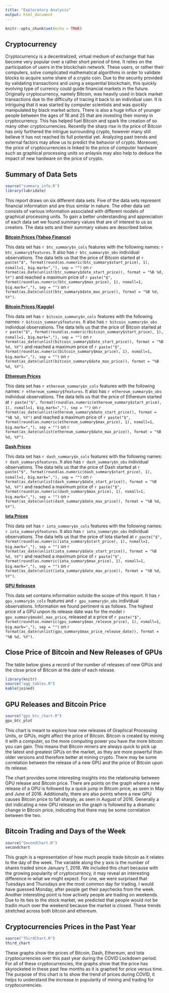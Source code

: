 ```yaml
---
title: "Exploratory Analysis"
output: html_document
---
```


```r
knitr::opts_chunk$set(echo = TRUE)
```

## Cryptocurrency 

Cryptocurrency is a decentralized, virtual medium of exchange that has become very popular over a rather short period of time. It relies on the participation of users in the blockchain network. These users, or rather their computers, solve complicated mathematical algorithms in order to validate blocks to acquire some share of a crypto coin. Due to the security provided by validating transactions and using a sequential blockchain, this quickly evolving type of currency could guide financial markets in the future. Originally cryptocurrency, namely Bitcoin, was heavily used in black market transactions due to the difficulty of tracing it back to an individual user. It is intriguing that it was started by computer scientists and was quickly manipulated by black market actors. There is also a huge influx of younger people between the ages of 16 and 25 that are investing their money in cryptocurrency. This has helped fuel Bitcoin and spark the creation of so many other cryptocurrencies. Recently the sharp rise in the price of Bitcoin has only furthered the intrigue surrounding crypto, however many still believe tt has not reached its full potential yet. Analyzing past trends and external factors may allow us to predict the behavior of crypto. Moreover, the price of cryptocurrencies is linked to the price of computer hardware such as graphical processing units so anlaysis may also help to deduce the impact of new hardware on the price of crypto. 

## Summary of Data Sets 
```r
source("summary_info.R")
library(lubridate)
```

This report draws on six different data sets. Five of the data sets represent financial information and are thus similar in nature. The other data set consists of various information associated with different models of graphical processing units. To gain a better understanding and appreciation of each data set we found summary values that are of interest to us as creators. The data sets and their summary values are described below. 

[**Bitcoin Prices (Yahoo Finance)**](https://raw.githubusercontent.com/cjrieth/AC-5GroupProject/main/data/BTC-USD-YAHOO.csv)

This data set has `r btc_summary$n_cols` features with the following names: `r btc_summary$features`. It also has `r btc_summary$n_obs` individual observations. The data tells us that the price of Bitcoin started at `r paste("$", format(round(as.numeric(btc_summary$start_price), 1), nsmall=1, big.mark=","), sep = "")` on `r format(as.Date(unlist(btc_summary$date_start_price)), format = "%B %d, %Y")` and reached a maximum price of `r paste("$", format(round(as.numeric(btc_summary$max_price), 1), nsmall=1, big.mark=","), sep = "")` on `r format(as.Date(unlist(btc_summary$date_max_price)), format = "%B %d, %Y")`. 

[**Bitcoin Prices (Kaggle)**](https://raw.githubusercontent.com/cjrieth/AC-5GroupProject/main/data/kaggle_crypto_data/bitcoin_price.csv)

This data set has `r bitcoin_summary$n_cols` features with the following names: `r bitcoin_summary$features`. It also has `r bitcoin_summary$n_obs` individual observations. The data tells us that the price of Bitcoin started at `r paste("$", format(round(as.numeric(bitcoin_summary$start_price), 1), nsmall=1, big.mark=","), sep = "")` on `r format(as_date(unlist(bitcoin_summary$date_start_price)), format = "%B %d, %Y")` and reached a maximum price of `r paste("$", format(round(as.numeric(bitcoin_summary$max_price), 1), nsmall=1, big.mark=","), sep = "")` on `r format(as_date(unlist(bitcoin_summary$date_max_price)), format = "%B %d, %Y")`. 

[**Ethereum Prices**](https://raw.githubusercontent.com/cjrieth/AC-5GroupProject/main/data/kaggle_crypto_data/ethereum_price.csv)

This data set has `r ethereum_summary$n_cols` features with the following names: `r ethereum_summary$features`. It also has `r ethereum_summary$n_obs` individual observations. The data tells us that the price of Ethereum started at `r paste("$", format(round(as.numeric(ethereum_summary$start_price), 1), nsmall=1, big.mark=","), sep = "")` on `r format(as_date(unlist(ethereum_summary$date_start_price)), format = "%B %d, %Y")` and reached a maximum price of `r paste("$", format(round(as.numeric(ethereum_summary$max_price), 1), nsmall=1, big.mark=","), sep = "")` on `r format(as_date(unlist(ethereum_summary$date_max_price)), format = "%B %d, %Y")`. 

[**Dash Prices**](https://raw.githubusercontent.com/cjrieth/AC-5GroupProject/main/data/kaggle_crypto_data/iota_price.csv)

This data set has `r dash_summary$n_cols` features with the following names: `r dash_summary$features`. It also has `r dash_summary$n_obs` individual observations. The data tells us that the price of Dash started at `r paste("$", format(round(as.numeric(dash_summary$start_price), 1), nsmall=1, big.mark=","), sep = "")` on `r format(as_date(unlist(dash_summary$date_start_price)), format = "%B %d, %Y")` and reached a maximum price of `r paste("$", format(round(as.numeric(dash_summary$max_price), 1), nsmall=1, big.mark=","), sep = "")` on `r format(as_date(unlist(dash_summary$date_max_price)), format = "%B %d, %Y")`. 

[**Iota Prices**](https://raw.githubusercontent.com/cjrieth/AC-5GroupProject/main/data/kaggle_crypto_data/iota_price.csv)

This data set has `r iota_summary$n_cols` features with the following names: `r iota_summary$features`. It also has `r iota_summary$n_obs` individual observations. The data tells us that the price of Iota started at `r paste("$", format(round(as.numeric(iota_summary$start_price), 1), nsmall=1, big.mark=","), sep = "")` on `r format(as_date(unlist(iota_summary$date_start_price)), format = "%B %d, %Y")` and reached a maximum price of `r paste("$", format(round(as.numeric(iota_summary$max_price), 1), nsmall=1, big.mark=","), sep = "")` on `r format(as_date(unlist(iota_summary$date_max_price)), format = "%B %d, %Y")`. 

[**GPU Releases**](https://raw.githubusercontent.com/cjrieth/AC-5GroupProject/main/data/gpu-cpu-history-kaggle/All_GPUs.csv)

This data set contains information outside the scope of this report. It has `r gpu_summary$n_cols` features and `r gpu_summary$n_obs` individual observations. Information we found pertinent is as follows. The highest price of a GPU unpon its release date was for the model `r gpu_summary$model_max_price`, released at a price of `r paste("$", format(round(as.numeric(gpu_summary$max_release_price), 1), nsmall=1, big.mark=","), sep = "")` on `r format(as_date(unlist(gpu_summary$max_price_release_date)), format = "%B %d, %Y")`. 

## Close Price of Bitcoin and New Releases of GPUs  

The table below gives a record of the number of releases of new GPUs and the close price of Bitcoin at the date of each release. 

```r
library(knitr)
source("agg_tables.R")
kable(joined) 
```

## GPU Releases and Bitcoin Price 
```r
source("gpu_btc_chart.R")
gpu_btc_plot 
```

This chart is meant to explore how new releases of Graphical Processing Units, or GPUs, might affect the price of Bitcoin. Bitcoin is created by mining it with a computer, so the more computing power you have the more bitcoin you can gain. This means that Bitcoin miners are always quick to pick up the latest and greatest GPUs on the market, as they are more powerful than older versions and therefore better at mining crypto. There may be some correlation between the release of a new GPU and the price of Bitcoin upon its release.

The chart provides some interesting insights into the relationship between GPU release and Bitcoin price. There are points on the graph where a new release of a GPU is followed by a quick jump in Bitcoin price, as seen in May and June of 2016. Additionally, there are also points where a new GPU causes Bitcoin price to fall sharply, as seen in August of 2016. Generally a dot indicating a new GPU release on the graph is followed by a dramatic change in Bitcoin price, indicating that there may be some correlation between the two.

## Bitcoin Trading and Days of the Week 
```r
source("SecondChart.R")
secondchart
```

This graph is a representation of how much people trade bitcoin as it relates to the day of the week. The variable along the y axis is the number of shares traded since January 1, 2018. We included this chart because with the growing popularity of cryptocurrency, it may reveal an interesting difference in what we might expect. For one, we were surprised that Tuesdays and Thursdays are the most common day for trading. I would have guessed Monday, after people get their paychecks from the week. Another interesting point is how actively people are trading on weekends. Due to its ties to the stock market, we predicted that people would not be tradin much over the weekend because the market is closed. These trends stretched across both bitcoin and ethereum.

## Cryptocurrencies Prices in the Past Year 
```r
source("ThirdChart.R")
third_chart
```

These graphs show the prices of Bitcoin, Dash, Ethereum, and Iota cryptocurrencies over this past year during the COVID Lockdown period. For all of these cryptocurrencies, the graphs show that the price has skyrocketed in these past few months as it is graphed for price versus time. The purpose of this chart is to show the trend of prices during COVID, it helps to understand the increase in popularity of mining and trading for cryptocurrencies.